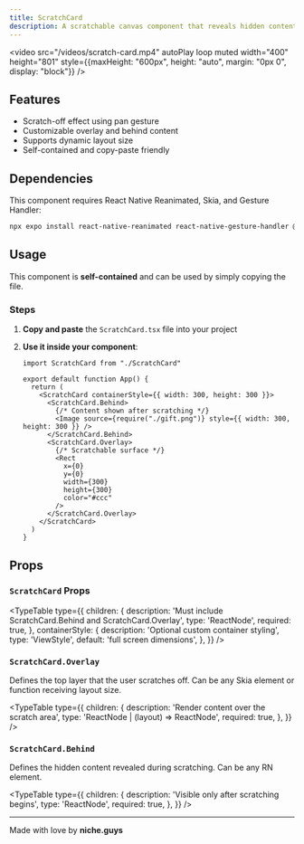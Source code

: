 ```yaml
---
title: ScratchCard
description: A scratchable canvas component that reveals hidden content using gesture-based interaction
---
```


<video src="/videos/scratch-card.mp4" autoPlay loop muted width="400" height="801" style={{maxHeight: "600px", height: "auto", margin: "0px 0", display: "block"}} />

## Features

- Scratch-off effect using pan gesture  
- Customizable overlay and behind content  
- Supports dynamic layout size  
- Self-contained and copy-paste friendly  

## Dependencies

This component requires React Native Reanimated, Skia, and Gesture Handler:

```bash npm2yarn
npx expo install react-native-reanimated react-native-gesture-handler @shopify/react-native-skia
```

## Usage

This component is **self-contained** and can be used by simply copying the file.

### Steps

1. **Copy and paste** the `ScratchCard.tsx` file into your project  
2. **Use it inside your component**:

   ```tsx
   import ScratchCard from "./ScratchCard"

   export default function App() {
     return (
       <ScratchCard containerStyle={{ width: 300, height: 300 }}>
         <ScratchCard.Behind>
           {/* Content shown after scratching */}
           <Image source={require("./gift.png")} style={{ width: 300, height: 300 }} />
         </ScratchCard.Behind>
         <ScratchCard.Overlay>
           {/* Scratchable surface */}
           <Rect
             x={0}
             y={0}
             width={300}
             height={300}
             color="#ccc"
           />
         </ScratchCard.Overlay>
       </ScratchCard>
     )
   }
   ```

## Props


### `ScratchCard` Props

<TypeTable
  type={{
    children: {
      description: 'Must include ScratchCard.Behind and ScratchCard.Overlay',
      type: 'ReactNode',
      required: true,
    },
    containerStyle: {
      description: 'Optional custom container styling',
      type: 'ViewStyle',
      default: 'full screen dimensions',
    },
  }}
/>

### `ScratchCard.Overlay`

Defines the top layer that the user scratches off. Can be any Skia element or function receiving layout size.

<TypeTable
  type={{
    children: {
      description: 'Render content over the scratch area',
      type: 'ReactNode | (layout) => ReactNode',
      required: true,
    },
  }}
/>

### `ScratchCard.Behind`

Defines the hidden content revealed during scratching. Can be any RN element.

<TypeTable
  type={{
    children: {
      description: 'Visible only after scratching begins',
      type: 'ReactNode',
      required: true,
    },
  }}
/>

---

Made with love by **niche.guys**